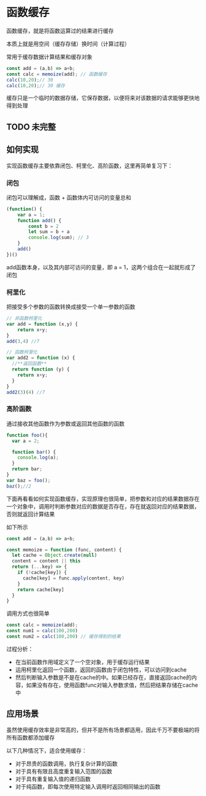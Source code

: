 # 函数缓存

函数缓存，就是将函数运算过的结果进行缓存

本质上就是用空间（缓存存储）换时间（计算过程）

常用于缓存数据计算结果和缓存对象

```js showLineNumbers copy
const add = (a,b) => a+b;
const calc = memoize(add); // 函数缓存
calc(10,20);// 30
calc(10,20);// 30 缓存
```

缓存只是一个临时的数据存储，它保存数据，以便将来对该数据的请求能够更快地得到处理

## TODO 未完整

## 如何实现

实现函数缓存主要依靠闭包、柯里化、高阶函数，这里再简单复习下：

### 闭包

闭包可以理解成，函数 + 函数体内可访问的变量总和

```js showLineNumbers copy
(function() {
    var a = 1;
    function add() {
        const b = 2
        let sum = b + a
        console.log(sum); // 3
    }
    add()
})()
```

add函数本身，以及其内部可访问的变量，即 a = 1，这两个组合在⼀起就形成了闭包

### 柯里化

把接受多个参数的函数转换成接受一个单一参数的函数

```js showLineNumbers copy
// 非函数柯里化
var add = function (x,y) {
    return x+y;
}
add(3,4) //7

// 函数柯里化
var add2 = function (x) {
  //**返回函数**
  return function (y) {
    return x+y;
  }
}
add2(3)(4) //7
```

### 高阶函数

通过接收其他函数作为参数或返回其他函数的函数

```js showLineNumbers copy
function foo(){
  var a = 2;

  function bar() {
    console.log(a);
  }
  return bar;
}
var baz = foo();
baz();//2
```

下面再看看如何实现函数缓存，实现原理也很简单，把参数和对应的结果数据存在一个对象中，调用时判断参数对应的数据是否存在，存在就返回对应的结果数据，否则就返回计算结果

如下所示

```js showLineNumbers copy
const add = (a,b) => a+b;

const memoize = function (func, content) {
  let cache = Object.create(null)
  content = content || this
  return (...key) => {
    if (!cache[key]) {
      cache[key] = func.apply(content, key)
    }
    return cache[key]
  }
}
```

调用方式也很简单

```js showLineNumbers copy
const calc = memoize(add);
const num1 = calc(100,200)
const num2 = calc(100,200) // 缓存得到的结果
```

过程分析：

- 在当前函数作用域定义了一个空对象，用于缓存运行结果
- 运用柯里化返回一个函数，返回的函数由于闭包特性，可以访问到cache
- 然后判断输入参数是不是在cache的中。如果已经存在，直接返回cache的内容，如果没有存在，使用函数func对输入参数求值，然后把结果存储在cache中

## 应用场景

虽然使用缓存效率是非常高的，但并不是所有场景都适用，因此千万不要极端的将所有函数都添加缓存

以下几种情况下，适合使用缓存：

- 对于昂贵的函数调用，执行复杂计算的函数
- 对于具有有限且高度重复输入范围的函数
- 对于具有重复输入值的递归函数
- 对于纯函数，即每次使用特定输入调用时返回相同输出的函数
